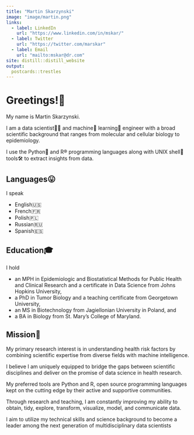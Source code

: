 ```yaml
---
title: "Martin Skarzynski"
image: "image/martin.png"
links:
  - label: LinkedIn
    url: "https://www.linkedin.com/in/mskar/"
  - label: Twitter
    url: "https://twitter.com/marskar"
  - label: Email
    url: "mailto:mskar@dr.com"
site: distill::distill_website
output:
  postcards::trestles
---
```


# Greetings!👋

My name is Martin Skarzynski.

I am a data scientist👨‍🔬  and machine🤖  learning🧠  engineer with a broad scientific background that ranges from molecular and cellular biology to epidemiology.

I use the Python🐍  and R®️   programming languages along with UNIX shell🐚  tools🛠  to extract insights from data.

## Languages😛

I speak

- English🇺🇸
- French🇫🇷
- Polish🇵🇱
- Russian🇷🇺
- Spanish🇪🇸

## Education🎓

I hold

- an MPH in Epidemiologic and Biostatistical Methods for Public Health and Clinical Research and a certificate in Data Science from Johns Hopkins University,
- a PhD in Tumor Biology and a teaching certificate from Georgetown University,
- an MS in Biotechnology from Jagiellonian University in Poland, and
- a BA in Biology from St. Mary’s College of Maryland.

## Mission🚀

My primary research interest is in understanding health risk factors by combining scientific expertise from diverse fields with machine intelligence.

I believe I am uniquely equipped to bridge the gaps between scientific disciplines and deliver on the promise of data science in health research.

My preferred tools are Python and R, open source programming languages kept on the cutting edge by their active and supportive communities.

Through research and teaching, I am constantly improving my ability to obtain, tidy, explore, transform, visualize, model, and communicate data.

I aim to utilize my technical skills and science background to become a leader among the next generation of multidisciplinary data scientists

